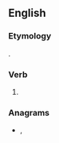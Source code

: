 ==English==

===Etymology===
{{suffix|eat|est|lang=en}}.

===Verb===
{{head|en|verb form}}

# {{en-archaic second-person singular of|eat|lang=en}}

===Anagrams===
* {{l|en|estate}}, {{l|en|tea set}}